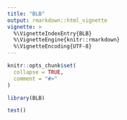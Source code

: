 ```yaml
---
title: "BLB"
output: rmarkdown::html_vignette
vignette: >
  %\VignetteIndexEntry{BLB}
  %\VignetteEngine{knitr::rmarkdown}
  %\VignetteEncoding{UTF-8}
---
```


```r
knitr::opts_chunk$set(
  collapse = TRUE,
  comment = "#>"
)
```

```r
library(BLB)

test()
```

